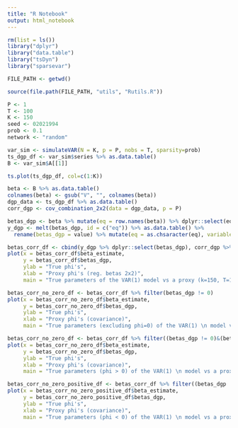 ```yaml
---
title: "R Notebook"
output: html_notebook
---
```


```r
rm(list = ls())
library("dplyr")
library("data.table")
library("tsDyn")
library("sparsevar")

FILE_PATH <- getwd()

source(file.path(FILE_PATH, "utils", "Rutils.R"))
```

```r
P <- 1
T <- 100
K <- 150
seed <- 02021994
prob <- 0.1
network <- "random"

var_sim <- simulateVAR(N = K, p = P, nobs = T, sparsity=prob)
ts_dgp_df <- var_sim$series %>% as.data.table()
B <- var_sim$A[[1]]

ts.plot(ts_dgp_df, col=c(1:K))
```

```r
beta <- B %>% as.data.table()
colnames(beta) <- gsub("V", "", colnames(beta))
dgp_data <- ts_dgp_df %>% as.data.table()
corr_dgp <- cov_combination_2x2(data = dgp_data, p = P)

betas_dgp <- beta %>% mutate(eq = row.names(beta)) %>% dplyr::select(eq, everything())
y_dgp <- melt(betas_dgp, id = c("eq")) %>% as.data.table() %>%
  rename(betas_dgp = value) %>% mutate(eq = as.chsaracter(eq), variable=as.character(variable))

betas_corr_df <- cbind(y_dgp %>% dplyr::select(betas_dgp), corr_dgp %>% dplyr::select(beta_estimate)) %>% as.data.table()
plot(x = betas_corr_df$beta_estimate,
     y = betas_corr_df$betas_dgp,
     ylab = "True phi's",
     xlab = "Proxy phi's (reg. betas 2x2)",
     main = "True parameters of the VAR(1) model vs a proxy (k=150, T=100)")
```


```r
betas_corr_no_zero_df <- betas_corr_df %>% filter(betas_dgp != 0)
plot(x = betas_corr_no_zero_df$beta_estimate,
     y = betas_corr_no_zero_df$betas_dgp,
     ylab = "True phi's",
     xlab = "Proxy phi's (covariance)",
     main = "True parameters (excluding phi=0) of the VAR(1) \n model vs a proxy (k=150, T=100)")
```

```r
betas_corr_no_zero_df <- betas_corr_df %>% filter((betas_dgp != 0)&(betas_dgp > 0))
plot(x = betas_corr_no_zero_df$beta_estimate,
     y = betas_corr_no_zero_df$betas_dgp,
     ylab = "True phi's",
     xlab = "Proxy phi's (covariance)",
     main = "True parameters (phi > 0) of the VAR(1) \n model vs a proxy (k=150, T=100)")
```

```r
betas_corr_no_zero_positive_df <- betas_corr_df %>% filter((betas_dgp != 0)&(betas_dgp < 0))
plot(x = betas_corr_no_zero_positive_df$beta_estimate,
     y = betas_corr_no_zero_positive_df$betas_dgp,
     ylab = "True phi's",
     xlab = "Proxy phi's (covariance)",
     main = "True parameters (phi < 0) of the VAR(1) \n model vs a proxy (k=150, T=100)")
```










